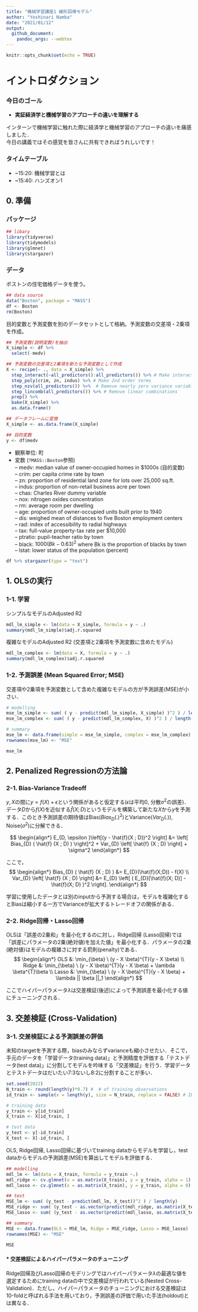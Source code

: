 ```yaml
---
title: "機械学習講座1 線形回帰モデル"
author: "Yoshinari Namba"
date: "2021/01/12"
output: 
  github_document: 
    pandoc_args: --webtex
---
```


```r
knitr::opts_chunk$set(echo = TRUE)
```

# イントロダクション
### 今日のゴール
- **実証経済学と機械学習のアプローチの違いを理解する**

インターンで機械学習に触れた際に経済学と機械学習のアプローチの違いを痛感しました．  
今日の講義ではその感覚を皆さんに共有できればうれしいです！

### タイムテーブル
- ~15:20: 機械学習とは  
- ~15:40: ハンズオン1


## 0. 準備
### パッケージ
```r
## libary
library(tidyverse)
library(tidymodels)
library(glmnet)
library(stargazer)
```


### データ
ボストンの住宅価格データを使う。
```r
## data source
data("Boston", package = "MASS")
df <- Boston
rm(Boston)
```

目的変数と予測変数を別のデータセットとして格納。予測変数の交差項・2乗項を作成。
```r
## 予測変数(説明変数)を抽出
X_simple <- df %>% 
  select(-medv)

## 予測変数の交差項と2乗項を新たな予測変数として作成
X <- recipe(~ ., data = X_simple) %>%
  step_interact(~all_predictors():all_predictors()) %>% # Make interactions
  step_poly(crim, zn, indus) %>% # Make 2nd order terms
  step_nzv(all_predictors()) %>%  # Remove nearly zero variance variables
  step_lincomb(all_predictors()) %>% # Remove linear combinations
  prep() %>% 
  bake(X_simple) %>% 
  as.data.frame()

## データフレームに変換
X_simple <- as.data.frame(X_simple)

## 目的変数
y <- df$medv

```
- 観察単位: 町
- 変数 (`?MASS::Boston`参照)   
-- medv: median value of owner-occupied homes in \$1000s (目的変数)   
-- crim: per capita crime rate by town  
-- zn: proportion of residential land zone for lots over 25,000 sq.ft.  
-- indus: proportion of non-retail business acre per town  
-- chas: Charles River dummy variable  
-- nox: nitrogen oxides concentration  
-- rm: average room per dwelling  
-- age: proportion of owner-occupied units built prior to 1940  
-- dis: weighed mean of distances to five Boston employment centers  
-- rad: index of accessibility to radial highways  
-- tax: full-value property-tax rate per \$10,000  
-- ptratio: pupil-teacher ratio by town  
-- black: $1000(Bk - 0.63)^2$ where Bk is the proportion of blacks by town  
-- lstat: lower status of the population (percent)  


```r
df %>% stargazer(type = "text")
```

  

## 1. OLSの実行

### 1-1. 学習
シンプルなモデルのAdjusted R2
```r
mdl_lm_simple <- lm(data = X_simple, formula = y ~ .)
summary(mdl_lm_simple)$adj.r.squared
```


複雑なモデルのAdjusted R2 (交差項と2乗項を予測変数に含めたモデル)
```r
mdl_lm_complex <- lm(data = X, formula = y ~ .)
summary(mdl_lm_complex)$adj.r.squared
```

### 1-2. 予測誤差 (Mean Squared Error; MSE)
交差項や2乗項を予測変数として含めた複雑なモデルの方が予測誤差(MSE)が小さい．
```r
# modelling
mse_lm_simple <- sum( ( y - predict(mdl_lm_simple, X_simple) )^2 ) / length(y)
mse_lm_complex <- sum( ( y - predict(mdl_lm_complex, X) )^2 ) / length(y)

# summary
mse_lm <- data.frame(simple = mse_lm_simple, complex = mse_lm_complex)
rownames(mse_lm) <- "MSE"

mse_lm
```

  

## 2. Penalized Regressionの方法論

### 2-1. Bias-Variance Tradeoff

$y,X$の間に$y=f(X)+\epsilon$という関係があると仮定する($\epsilon$は平均$0$, 分散$\sigma^2$の誤差)．データ$D$から$f(X)$を近似する$\hat{f}(X; D)$というモデルを構築して新たな$X$から$y$を予測する．このとき予測誤差の期待値はBias($Bias_D(.)^2$)とVariance($Var_{D}(.)$), Noise($\sigma^2$)に分解できる．

$$
\begin{align*}
  E_{D, \epsilon }\left[(y - \hat{f}(X ; D))^2 \right] &= \left[ Bias_{D} ( \hat{f} (X ; D) ) \right]^2 +  Var_{D} \left[ \hat{f} (X ; D) \right] + \sigma^2
\end{align*}
$$

ここで，
$$
\begin{align*}
  Bias_{D} ( \hat{f} (X ; D) ) 
  &= E_{D}(\hat{f}(X;D)) - f(X) \\
  Var_{D} \left[ \hat{f} (X ; D) \right]
  &= E_{D} \left[ ( E_{D}[\hat{f}(X; D)] - \hat{f}(X; D) )^2 \right].
\end{align*}
$$

学習に使用したデータとは別のinputから予測する場合は，モデルを複雑化するとBiasは縮小する一方でVarianceが拡大するトレードオフの関係がある．


### 2-2. Ridge回帰・Lasso回帰

OLSは「誤差の2乗和」を最小化するのに対し，Ridge回帰 (Lasso回帰)では「誤差にパラメータの2乗(絶対値)を加えた値」を最小化する．パラメータの2乗(絶対値)はモデルの複雑さに対する罰則(penalty)である．
$$
\begin{align*}
  OLS &: \min_{\beta} \  (y - X \beta)^{T}(y - X \beta) \\
  Ridge &: \min_{\beta} \  (y - X \beta)^{T}(y - X \beta) + \lambda \beta^{T}\beta \\
  Lasso &: \min_{\beta} \  (y - X \beta)^{T}(y - X \beta) + \lambda || \beta ||_1
\end{align*}
$$

ここでハイパーパラメータ$\lambda$は交差検証(後述)によって予測誤差を最小化する値にチューニングされる．


## 3. 交差検証 (Cross-Validation)

### 3-1. 交差検証による予測誤差の評価
未知のtargetを予測する際，biasのみならずvarianceも縮小させたい．そこで，手元のデータを「学習データ(training data)」と予測精度を評価する「テストデータ(test data)」に分割してモデルを吟味する「交差検証」を行う．学習データとテストデータはだいたい7:3ないし8:2に分割することが多い．
```r
set.seed(2022)
N_train <- round(length(y)*0.7) #  # of training observations 
id_train <- sample(x = length(y), size = N_train, replace = FALSE) # IDs of training observations

# training data
y_train <- y[id_train]
X_train <- X[id_train, ]

# test data
y_test <- y[-id_train]
X_test <- X[-id_train, ]

```

OLS, Ridge回帰, Lasso回帰に基づいてtraining dataからモデルを学習し，test dataからモデルの予測誤差(MSE)を算出してモデルを評価する．
```r
## modelling
mdl_lm <- lm(data = X_train, formula = y_train ~.)
mdl_ridge <- cv.glmnet(x = as.matrix(X_train), y = y_train, alpha = 1)
mdl_lasso <- cv.glmnet(x = as.matrix(X_train), y = y_train, alpha = 0)

## test
MSE_lm <- sum( (y_test - predict(mdl_lm, X_test))^2 ) / length(y)
MSE_ridge <- sum( (y_test - as.vector(predict(mdl_ridge, as.matrix(X_test))))^2 ) / length(y)
MSE_lasso <- sum( (y_test - as.vector(predict(mdl_lasso, as.matrix(X_test))))^2 ) / length(y)

## summary
MSE <- data.frame(OLS = MSE_lm, Ridge = MSE_ridge, Lasso = MSE_lasso)
rownames(MSE) <- "MSE"

MSE

```


#### \* 交差検証によるハイパーパラメータのチューニング
Ridge回帰及びLasso回帰のモデリングではハイパーパラメータ$\lambda$の最適な値を選定するためにtraining dataの中で交差検証が行われている(Nested Cross-Validation)．ただし，ハイパーパラメータのチューニングにおける交差検証は10-foldと呼ばれる手法を用いており，予測誤差の評価で用いた手法(holdout)とは異なる．


